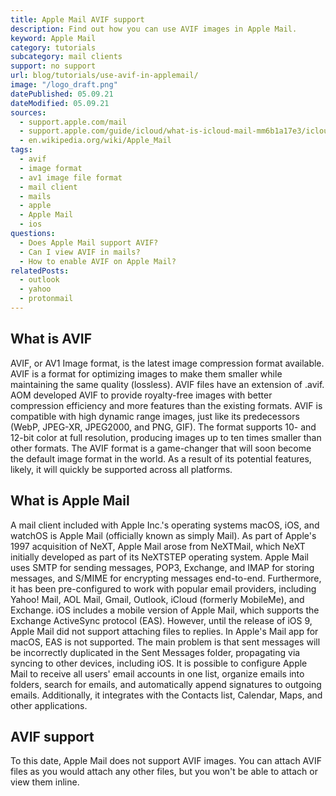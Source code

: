 ```yaml
---
title: Apple Mail AVIF support
description: Find out how you can use AVIF images in Apple Mail.
keyword: Apple Mail
category: tutorials
subcategory: mail clients
support: no support
url: blog/tutorials/use-avif-in-applemail/
image: "/logo_draft.png"
datePublished: 05.09.21
dateModified: 05.09.21
sources:
  - support.apple.com/mail
  - support.apple.com/guide/icloud/what-is-icloud-mail-mm6b1a17e3/icloud
  - en.wikipedia.org/wiki/Apple_Mail
tags:
  - avif
  - image format
  - av1 image file format
  - mail client
  - mails
  - apple
  - Apple Mail
  - ios
questions:
  - Does Apple Mail support AVIF?
  - Can I view AVIF in mails?
  - How to enable AVIF on Apple Mail?
relatedPosts:
  - outlook
  - yahoo
  - protonmail
---
```


## What is AVIF

AVIF, or AV1 Image format, is the latest image compression format available. AVIF is a format for optimizing images to make them smaller while maintaining the same quality (lossless). AVIF files have an extension of .avif. AOM developed AVIF to provide royalty-free images with better compression efficiency and more features than the existing formats. AVIF is compatible with high dynamic range images, just like its predecessors (WebP, JPEG-XR, JPEG2000, and PNG, GIF). The format supports 10- and 12-bit color at full resolution, producing images up to ten times smaller than other formats. The AVIF format is a game-changer that will soon become the default image format in the world. As a result of its potential features, likely, it will quickly be supported across all platforms.

## What is Apple Mail

A mail client included with Apple Inc.'s operating systems macOS, iOS, and watchOS is Apple Mail (officially known as simply Mail). As part of Apple's 1997 acquisition of NeXT, Apple Mail arose from NeXTMail, which NeXT initially developed as part of its NeXTSTEP operating system. Apple Mail uses SMTP for sending messages, POP3, Exchange, and IMAP for storing messages, and S/MIME for encrypting messages end-to-end. Furthermore, it has been pre-configured to work with popular email providers, including Yahoo! Mail, AOL Mail, Gmail, Outlook, iCloud (formerly MobileMe), and Exchange. iOS includes a mobile version of Apple Mail, which supports the Exchange ActiveSync protocol (EAS). However, until the release of iOS 9, Apple Mail did not support attaching files to replies. In Apple's Mail app for macOS, EAS is not supported. The main problem is that sent messages will be incorrectly duplicated in the Sent Messages folder, propagating via syncing to other devices, including iOS. It is possible to configure Apple Mail to receive all users' email accounts in one list, organize emails into folders, search for emails, and automatically append signatures to outgoing emails. Additionally, it integrates with the Contacts list, Calendar, Maps, and other applications.

## AVIF support

To this date, Apple Mail does not support AVIF images. You can attach AVIF files as you would attach any other files, but you won't be able to attach or view them inline.
